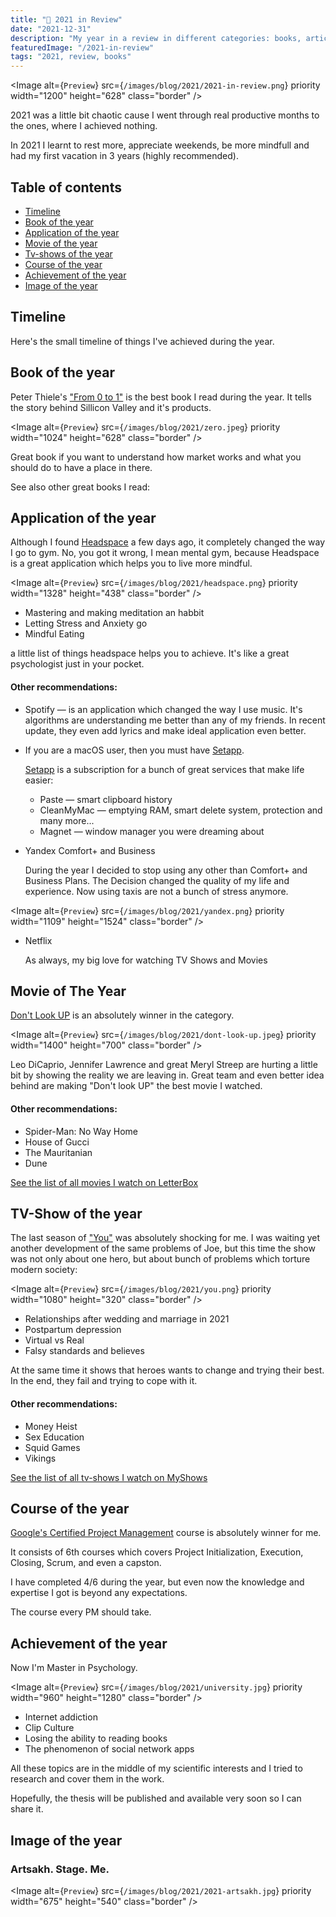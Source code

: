 ```yaml
---
title: "🎅 2021 in Review"
date: "2021-12-31"
description: "My year in a review in different categories: books, articles, tv-shows, memories, etc."
featuredImage: "/2021-in-review"
tags: "2021, review, books"
---
```


<Image
  alt={`Preview`}
  src={`/images/blog/2021/2021-in-review.png`}
  priority
  width="1200"
  height="628"
  class="border"
/>

2021 was a little bit chaotic cause I went through real
productive months to the ones, where I achieved nothing.

In 2021 I learnt to rest more, appreciate weekends, be more mindfull and
had my first vacation in 3 years (highly recommended).

## Table of contents

- [Timeline](#timeline)
- [Book of the year](#book-of-the-year)
- [Application of the year](#application-of-the-year)
- [Movie of the year](#movie-of-the-year)
- [Tv-shows of the year](#tv-show-of-the-year)
- [Course of the year](#course-of-the-year)
- [Achievement of the year](#achievement-of-the-year)
- [Image of the year](#image-of-the-year)

## Timeline

Here's the small timeline of things I've achieved during the year.

<Timeline2021 />

## Book of the year

Peter Thiele's ["From 0 to 1"](https://www.amazon.com/Zero-One-Notes-Startups-Future/dp/0804139296) is the best book I read during the year.
It tells the story behind Sillicon Valley and it's products.

<Image
  alt={`Preview`}
  src={`/images/blog/2021/zero.jpeg`}
  priority
  width="1024"
  height="628"
  class="border"
/>

Great book if you want to understand how market works and what you
should do to have a place in there.

See also other great books I read:

<Books2021 />

## Application of the year

Although I found [Headspace](https://www.headspace.com/) a few days ago, it completely changed the
way I go to gym. No, you got it wrong, I mean mental gym, because
Headspace is a great application which helps you to live more mindful.

<Image
  alt={`Preview`}
  src={`/images/blog/2021/headspace.png`}
  priority
  width="1328"
  height="438"
  class="border"
/>

- Mastering and making meditation an habbit
- Letting Stress and Anxiety go
- Mindful Eating

a little list of things headspace helps you to achieve. It's like a great psychologist just in your pocket.

#### Other recommendations:

- Spotify — is an application which changed the way I use music. It's
  algorithms are understanding me better than any of my friends.
  In recent update, they even add lyrics and make ideal application even better.

- If you are a macOS user, then you must have [Setapp](https://setapp.com/).

  [Setapp](https://setapp.com/) is a subscription for a bunch of great services that make life easier:

  - Paste — smart clipboard history
  - CleanMyMac — emptying RAM, smart delete system, protection and many more...
  - Magnet — window manager you were dreaming about

- Yandex Comfort+ and Business

  During the year I decided to stop using any other than Comfort+
  and Business Plans. The Decision changed the quality of my life and experience.
  Now using taxis are not a bunch of stress anymore.

<Image
  alt={`Preview`}
  src={`/images/blog/2021/yandex.png`}
  priority
  width="1109"
  height="1524"
  class="border"
/>

- Netflix

  As always, my big love for watching TV Shows and Movies

## Movie of The Year

[Don't Look UP](https://www.netflix.com/am/title/81252357) is an absolutely winner in the category.

<Image
  alt={`Preview`}
  src={`/images/blog/2021/dont-look-up.jpeg`}
  priority
  width="1400"
  height="700"
  class="border"
/>

Leo DiCaprio, Jennifer Lawrence and great Meryl Streep are
hurting a little bit by showing the reality we are leaving in. Great team and even better idea behind are making "Don't look UP" the best movie I watched.

#### Other recommendations:

- Spider-Man: No Way Home
- House of Gucci
- The Mauritanian
- Dune

[See the list of all movies I watch on LetterBox](https://letterboxd.com/vre2h)

## TV-Show of the year

The last season of ["You"](https://www.netflix.com/am/title/80211991) was absolutely shocking for me. I was waiting
yet another development of the same problems of Joe, but this time the show was not only about one hero,
but about bunch of problems which torture modern society:

<Image
  alt={`Preview`}
  src={`/images/blog/2021/you.png`}
  priority
  width="1080"
  height="320"
  class="border"
/>

- Relationships after wedding and marriage in 2021
- Postpartum depression
- Virtual vs Real
- Falsy standards and believes

At the same time it shows that heroes wants to change and trying their best.
In the end, they fail and trying to cope with it.

#### Other recommendations:

- Money Heist
- Sex Education
- Squid Games
- Vikings

[See the list of all tv-shows I watch on MyShows](https://myshows.me/m/Vrezh10)

## Course of the year

[Google's Certified Project Management](https://www.coursera.org/professional-certificates/google-project-management) course is absolutely winner for me.

It consists of 6th courses which covers Project Initialization, Execution, Closing, Scrum, and even a capston.

I have completed 4/6 during the year, but even now the knowledge and
expertise I got is beyond any expectations.

The course every PM should take.

## Achievement of the year

Now I'm Master in Psychology.

<Image
  alt={`Preview`}
  src={`/images/blog/2021/university.jpg`}
  priority
  width="960"
  height="1280"
  class="border"
/>

- Internet addiction
- Сlip Сulture
- Losing the ability to reading books
- The phenomenon of social network apps

All these topics are in the middle of my scientific interests and I
tried to research and cover them in the work.

Hopefully, the thesis will be published and available very soon so I can share it.

## Image of the year

<h3> Artsakh. Stage. Me.</h3>

<Image
  alt={`Preview`}
  src={`/images/blog/2021/2021-artsakh.jpg`}
  priority
  width="675"
  height="540"
  class="border"
/>
